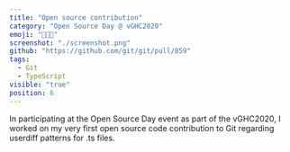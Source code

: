 ```yaml
---
title: "Open source contribution"
category: "Open Source Day @ vGHC2020"
emoji: "👩🏻‍💻"
screenshot: "./screenshot.png"
github: "https://github.com/git/git/pull/859"
tags:
  - Git
  - TypeScript
visible: "true"
position: 6
---
```


In participating at the Open Source Day event as part of the vGHC2020, I worked on my very first open source code contribution to Git regarding userdiff patterns for .ts files.
